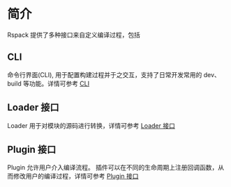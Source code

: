 # 简介

Rspack 提供了多种接口来自定义编译过程，包括

## CLI

命令行界面(CLI), 用于配置构建过程并于之交互，支持了日常开发常用的 dev、build 等功能。详情可参考 [CLI](/api/cli)

## Loader 接口

Loader 用于对模块的源码进行转换，详情可参考 [Loader 接口](/api/loader-api)

## Plugin 接口

Plugin 允许用户介入编译流程。 插件可以在不同的生命周期上注册回调函数，从而修改用户的编译过程，详情可参考 [Plugin 接口](/api/plugin-api)
